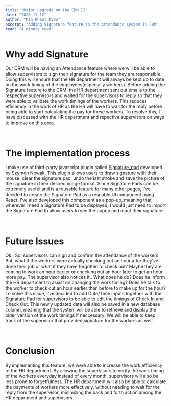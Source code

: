 ```yaml
---
title: "Major upgrade on the CRM II"
date: "2020-11-12"
author: "Min Khant Kyaw"
excerpt: "Adding Signature feature to the Attendance system in CRM"
read: "4 minute read"
---
```


# Why add Signature

Our CRM will be having an Attendance feature where we will be able to allow supervisors to sign their signature for the team they are responsible. Doing this will ensure that the HR department will always be kept up to date on the work timing of the employees(especially workers).
Before adding the Signature feature to the CRM, the HR department sent out emails to the respective supervisors and waited for the supervisors to reply so that they were able to validate the work timings of the workers. This reduces efficiency in the work of HR as the HR will have to wait for the reply before being able to start calculating the pay for these workers.
To resolve this, I have discussed with the HR department and repective supervisors on ways to improve on this area. 

<br />

# The implementation process

I make use of third-party javascript plugin called [Signature_pad](https://github.com/szimek/signature_pad) developed by [Szymon Nowak](https://github.com/szimek). This plugin allows users to draw signature with their mouse, clear the signature pad, undo the last stroke and save the picture of the signature in their desired image format.
Since Signature Pads can be extremely useful and is a reusable feature for many other pages, I've decided to create the Signature Pad as a resuable UI component using React. I've also developed this component as a pop-up, meaning that wherever I need a Signature Pad to be displayed, I would just need to import the Signature Pad to allow users to see the popup and input their signature.

<br />

# Future Issues 

Ok.. So, supervisors can sign and confirm the attendance of the workers. But, what if the workers were actually checking out an hour after they've done their job or what if they have forgotten to check out? Maybe they are coming to work an hour earlier or checking out an hour later to get an hour more pay. The supervisor also notices it.. What does he do? Does he inform the HR department to assist on changing the work timing? Does he talk to the worker to check out an hour earlier than before to make up for the hour?
To solve this issue, I've decided to add Date/Time inputs together with the Signature Pad for supervisors to be able to edit the timings of Check In and Check Out. This newly updated data will also be saved in a new database column, meaning that the system will be able to retrieve and display the older version of the work timings if neccessary. We will be able to keep track of the supervisor that provided signature for the workers as well.

<br />

# Conclusion

By implementing this feature, we were able to increase the work efficiency of the HR department. By allowing the supervisors to verify the work timing of the workers everyday instead of every month, supervisors will also be less prone to forgetfulness. The HR department will also be able to calculate the payments of workers more effectively, without needing to wait for the reply from the supervisor, minimizing the back and forth action among the HR department and supervisors.
